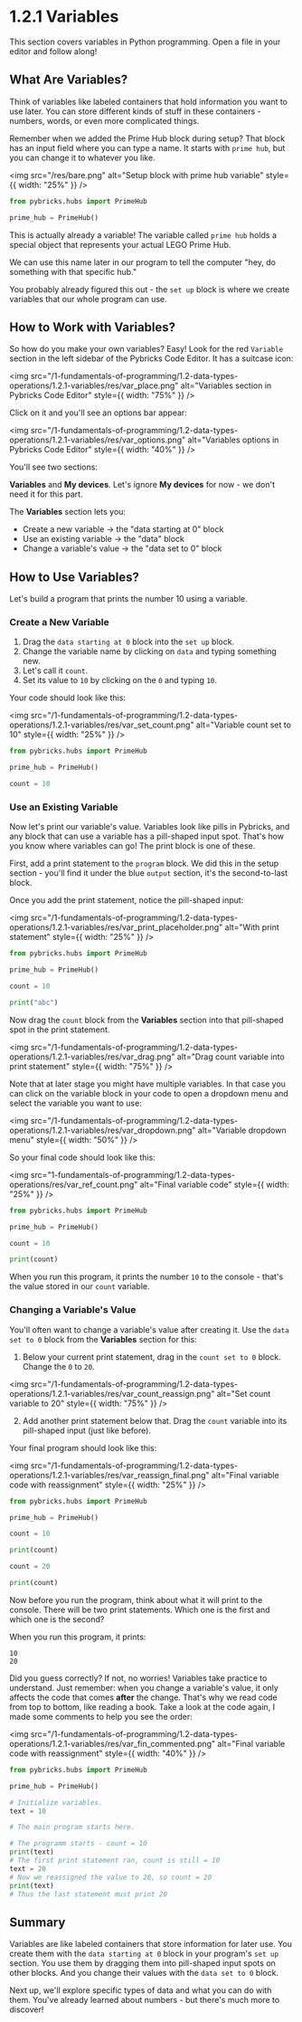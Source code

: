 
<Meta title="1. Fundamentals of Programming/1.2 Data Types & Operations/1.2.1 Variables" />

# 1.2.1 Variables

This section covers variables in Python programming. Open a file in your editor and follow along!

## What Are Variables?

Think of variables like labeled containers that hold information you want to use later. You can store different kinds of stuff in these containers - numbers, words, or even more complicated things.

Remember when we added the Prime Hub block during setup? That block has an input field where you can type a name. It starts with `prime hub`, but you can change it to whatever you like.

<img
  src="/res/bare.png"
  alt="Setup block with prime hub variable"
  style={{ width: "25%" }}
/>

```python
from pybricks.hubs import PrimeHub

prime_hub = PrimeHub()
```

This is actually already a variable! The variable called `prime hub` holds a special object that represents your actual LEGO Prime Hub.

We can use this name later in our program to tell the computer "hey, do something with that specific hub."

You probably already figured this out - the `set up` block is where we create variables that our whole program can use.

## How to Work with Variables?

So how do you make your own variables? Easy! Look for the red `Variable` section in the left sidebar of the Pybricks Code Editor. It has a suitcase icon:

<img
  src="/1-fundamentals-of-programming/1.2-data-types-operations/1.2.1-variables/res/var_place.png"
  alt="Variables section in Pybricks Code Editor"
  style={{ width: "75%" }}
/>

Click on it and you'll see an options bar appear:

<img
  src="/1-fundamentals-of-programming/1.2-data-types-operations/1.2.1-variables/res/var_options.png"
  alt="Variables options in Pybricks Code Editor"
  style={{ width: "40%" }}
/>

You'll see two sections:

**Variables** and **My devices**. Let's ignore **My devices** for now - we don't need it for this part.

The **Variables** section lets you:

- Create a new variable → the "data starting at 0" block
- Use an existing variable → the "data" block
- Change a variable's value → the "data set to 0" block

## How to Use Variables?

Let's build a program that prints the number 10 using a variable.

### Create a New Variable

1. Drag the `data starting at 0` block into the `set up` block.
2. Change the variable name by clicking on `data` and typing something new.
3. Let's call it `count`.
4. Set its value to `10` by clicking on the `0` and typing `10`.

Your code should look like this:

<img
  src="/1-fundamentals-of-programming/1.2-data-types-operations/1.2.1-variables/res/var_set_count.png"
  alt="Variable count set to 10"
  style={{ width: "25%" }}
/>

```python
from pybricks.hubs import PrimeHub

prime_hub = PrimeHub()

count = 10

```

### Use an Existing Variable

Now let's print our variable's value. Variables look like pills in Pybricks, and any block that can use a variable has a pill-shaped input spot. That's how you know where variables can go! The print block is one of these.

First, add a print statement to the `program` block. We did this in the setup section - you'll find it under the blue `output` section, it's the second-to-last block.

Once you add the print statement, notice the pill-shaped input:

<img
  src="/1-fundamentals-of-programming/1.2-data-types-operations/1.2.1-variables/res/var_print_placeholder.png"
  alt="With print statement"
  style={{ width: "25%" }}
/>

```python
from pybricks.hubs import PrimeHub

prime_hub = PrimeHub()

count = 10

print("abc")
```

Now drag the `count` block from the **Variables** section into that pill-shaped spot in the print statement.

<img
  src="/1-fundamentals-of-programming/1.2-data-types-operations/1.2.1-variables/res/var_drag.png"
  alt="Drag count variable into print statement"
  style={{ width: "75%" }}
/>

Note that at later stage you might have multiple variables. In that case you can click on the variable block in your code to open a dropdown menu and select the variable you want to use:

<img
  src="/1-fundamentals-of-programming/1.2-data-types-operations/1.2.1-variables/res/var_dropdown.png"
  alt="Variable dropdown menu"
  style={{ width: "50%" }}
/>

So your final code should look like this:

<img
  src="1-fundamentals-of-programming/1.2-data-types-operations/res/var_ref_count.png"
  alt="Final variable code"
  style={{ width: "25%" }}
/>

```python
from pybricks.hubs import PrimeHub

prime_hub = PrimeHub()

count = 10

print(count)
```

When you run this program, it prints the number `10` to the console - that's the value stored in our `count` variable.

### Changing a Variable's Value

You'll often want to change a variable's value after creating it. Use the `data set to 0` block from the **Variables** section for this:

1. Below your current print statement, drag in the `count set to 0` block. Change the `0` to `20`.

<img
  src="/1-fundamentals-of-programming/1.2-data-types-operations/1.2.1-variables/res/var_count_reassign.png"
  alt="Set count variable to 20"
  style={{ width: "75%" }}
/>

2. Add another print statement below that. Drag the `count` variable into its pill-shaped input (just like before).

Your final program should look like this:

<img
  src="/1-fundamentals-of-programming/1.2-data-types-operations/1.2.1-variables/res/var_reassign_final.png"
  alt="Final variable code with reassignment"
  style={{ width: "25%" }}
/>

```python
from pybricks.hubs import PrimeHub

prime_hub = PrimeHub()

count = 10

print(count)

count = 20

print(count)
```

Now before you run the program, think about what it will print to the console. There will be two print statements. Which one is the first and which one is the second?

When you run this program, it prints:

```shell
10
20
```

Did you guess correctly? If not, no worries! Variables take practice to understand. Just remember: when you change a variable's value, it only affects the code that comes **after** the change. That's why we read code from top to bottom, like reading a book. Take a look at the code again, I made some comments to help you see the order:

<img
  src="/1-fundamentals-of-programming/1.2-data-types-operations/1.2.1-variables/res/var_fin_commented.png"
  alt="Final variable code with reassignment"
  style={{ width: "40%" }}
/>

```python
from pybricks.hubs import PrimeHub

prime_hub = PrimeHub()

# Initialize variables.
text = 10

# The main program starts here.

# The programm starts - count = 10
print(text)
# The first print statement ran, count is still = 10
text = 20
# Now we reassigned the value to 20, so count = 20
print(text)
# Thus the last statement must print 20
```

## Summary

Variables are like labeled containers that store information for later use. You create them with the `data starting at 0` block in your program's `set up` section. You use them by dragging them into pill-shaped input spots on other blocks. And you change their values with the `data set to 0` block.

Next up, we'll explore specific types of data and what you can do with them. You've already learned about numbers - but there's much more to discover!
